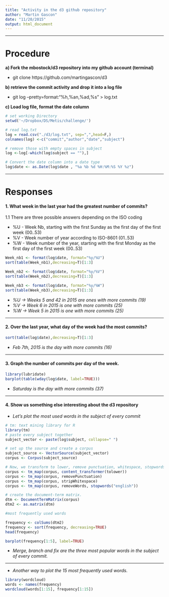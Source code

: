 ```yaml
---
title: "Activity in the d3 github repository"
author: "Martin Gascon"
date: "11/20/2015"
output: html_document
---
```

***

# Procedure

**a) Fork the mbostock/d3 repository into my github account (terminal)** 

* git clone https://github.com/martingascon/d3

**b) retrieve the commit activity and drop it into a log file**

* git log --pretty=format:"%h,%an,%ad,%s" > log.txt

**c) Load log file, format the date column**

```r

# set working Directory
setwd('~/Dropbox/DS/Metis/challenge/') 
```
```r
# read log.txt
log = read.csv("./d3/log.txt", sep=",",head=F,)                          
colnames(log) <-c("commit","author","date","subject")

# remove those with empty spaces in subject
log <-log[-which(log$subject == ""),]

# Convert the date column into a date type
log$date <- as.Date(log$date , "%a %b %d %H:%M:%S %Y %z")
```

***
# Responses
#### **1. What week in the last year had the greatest number of commits?**

1.1  There are three possible answers depending on the ISO coding

* %U - Week Nb, starting with the first Sunday as the first day of the first week (00..53)
* %V - Week number of year according to ISO-8601 (01..53)
* %W - Week number of the year, starting with the first Monday as the first day of the first week (00..53) 

```r
Week_nb1 <- format(log$date, format="%y/%U")
sort(table(Week_nb1),decreasing=T)[1:3]

Week_nb2 <- format(log$date, format="%y/%V")
sort(table(Week_nb2),decreasing=T)[1:3]

Week_nb3 <- format(log$date, format="%y/%W")
sort(table(Week_nb3),decreasing=T)[1:3]
```

+ _%U -> Weeks 5 and 42 in 2015 are ones with more commits (19)_
+ _%V -> Week 6 in 2015 is one with more commits (25)_
+ _%W -> Week 5 in 2015 is one with more commits (25)_


***

#### **2. Over the last year, what day of the week had the most commits?**
```r
sort(table(log$date),decreasing=T)[1:3]
```

+ _Feb 7th, 2015 is the day with more commits (16)_

***

#### **3. Graph the number of commits per day of the week.**
```r
library(lubridate)
barplot(table(wday(log$date, label=TRUE)))
```

+ _Saturday is the day with more commits (37)_

***
#### **4. Show us something else interesting about the d3 repository**

+ _Let's plot the most used words in the subject of every commit_

```r
# tm: text mining library for R
library(tm)
# paste every subject together
subject_vector <- paste(log$subject, collapse=" ")

# set up the source and create a corpus
subject_source <- VectorSource(subject_vector)
corpus <- Corpus(subject_source)

# Now, we transform to lower, remove punctuation, whitespace, stopwords
corpus <- tm_map(corpus, content_transformer(tolower))
corpus <- tm_map(corpus, removePunctuation)
corpus <- tm_map(corpus, stripWhitespace)
corpus <- tm_map(corpus, removeWords, stopwords("english"))

# create the document-term matrix.
dtm <- DocumentTermMatrix(corpus)
dtm2 <- as.matrix(dtm)

#most frequently used words

frequency <- colSums(dtm2)
frequency <- sort(frequency, decreasing=TRUE)
head(frequency)

barplot(frequency[1:5], label=TRUE)
```

+ _Merge, branch and fix are the three most popular words in the subject of every commit._

***

+ _Another way to plot the 15 most frequently used words._

```r
library(wordcloud)
words <- names(frequency)
wordcloud(words[1:15], frequency[1:15])
```